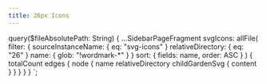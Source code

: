 ```yaml
---
title: 26px Icons
---
```



<SvgSearch data={props.data.svgIcons} />


  query($fileAbsolutePath: String) {
    ...SidebarPageFragment
    svgIcons: allFile(
      filter: {
        sourceInstanceName: { eq: "svg-icons" }
        relativeDirectory: { eq: "26" }
        name: { glob: "!wordmark-*" }
      }
      sort: { fields: name, order: ASC }
    ) {
      totalCount
      edges {
        node {
          name
          relativeDirectory
          childGardenSvg {
            content
          }
        }
      }
    }
  }
`;
